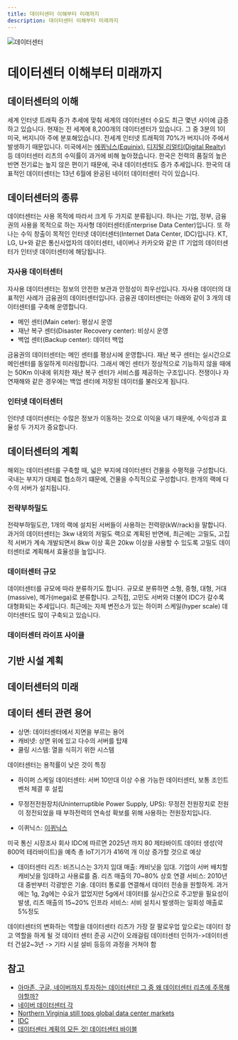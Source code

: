 ```yaml
---
title: 데이터센터 이해부터 미래까지
description: 데이터센터 이해부터 미래까지
---
```

![데이터센터](/images/datacenter_01.png)
# 데이터센터 이해부터 미래까지
## 데이터센터의 이해
세계 인터넷 트래픽 증가 추세에 맞춰 세계의 데이터센터 수요도 최근 몇년 사이에 급증하고 있습니다. 현재는 전 세계에 8,200개의 데이터센터가 있습니다. 그 중 3분의 1이 미국, 버지니아 주에 분포해있습니다. 전세계 인터넷 트래픽의 70%가 버지니아 주에서 발생하기 때문입니다. 
미국에서는 [에퀴닉스(Equinix)](https://www.equinix.kr/), [디지털 리얼티(Digital Realty)](https://www.digitalrealty.com/) 등 데이터센터 리츠의 수익률이 과거에 비해 높아졌습니다. 
한국은 전력의 품질의 높은 반면 전기료는 높지 않은 편이기 때문에, 국내 데이터센터도 증가 추세입니다. 한국의 대표적인 데이터센터는 13년 6월에 완공된 네이터 데이터센터 각이 있습니다.

## 데이터센터의 종류
데이터센터는 사용 목적에 따라서 크게 두 가지로 분류됩니다. 하나는 기업, 정부, 금융권의 사용을 목적으로 하는 자사형 데이터센터(Enterprise Data Center)입니다. 또 하나는 수익 창출이 목적인 인터넷 데이터센터(Internet Data Center, IDC)입니다. KT, LG, U+와 같은 통신사업자의 데이터센터, 네이버나 카카오와 같은 IT 기업의 데이터센터가 인터넷 데이터센터에 해당됩니다. 
### 자사용 데이터센터
자사용 데이터센터는 정보의 안전한 보관과 안정성이 최우선입니다. 자사용 데이터의 대표적인 사례가 금융권의 데이터센터입니다. 금융권 데이터센터는 아래와 같이 3 개의 데이터센터를 구축해 운영합니다.

* 메인 센터(Main ceter): 평상시 운영
* 재난 복구 센터(Disaster Recovery center): 비상시 운영
* 백업 센터(Backup center): 데이터 백업

금융권의 데이터센터는 메인 센터를 평상시에 운영합니다. 재난 복구 센터는 실시간으로 메인센터를 동일하게 미러링합니다. 그래서 메인 센터가 정상적으로 기능하지 않을 때에는 50Km 이내에 위치한 재난 복구 센터가 서비스를 제공하는 구조입니다. 전쟁이나 자연재해와 같은 경우에는 백업 센터에 저장된 데이터를 불러오게 됩니다.
### 인터넷 데이터센터
인터넷 데이터센터는 수많은 정보가 이동하는 것으로 이익을 내기 때문에, 수익성과 효율성 두 가지가 중요합니다. 

## 데이터센터의 계획
해외는 데이터센터를 구축할 때, 넓은 부지에 데이터센터 건물을 수평적을 구성합니다. 국내는 부지가 대체로 협소하기 떄문에, 건물을 수직적으로 구성합니다.
한개의 랙에 다수의 서버가 설치됩니다.

### 전략부하밀도
전략부하밀도란, 1개의 랙에 설치된 서버들이 사용하는 전력량(kW/rack)을 말합니다. 과거의 데이터센터는 3kw 내외의 저밀도 랙으로 계획된 반면에, 최근에는 고밀도, 고집적 서버가 계속 개발되면서 8kw 이상 혹은 20kw 이상을 사용할 수 있도록 고밀도 데이터센터로 계획해서 효율성을 높입니다.

### 데이터센터 규모
데이터센터를 규모에 따라 분류하기도 합니다. 규모로 분류하면 소형, 중형, 대형, 거대(massive), 메가(mega)로 분류합니다. 고직접, 고민도 서버와 더불어 IDC가 갈수록 대형화되는 추세입니다. 최근에는 자체 변전소가 있는 하이퍼 스케일(hyper scale) 데이터센터도 많이 구축되고 있습니다. 

### 데이터센터 라이프 사이클


## 기반 시설 계획

## 데이터센터의 미래

## 데이터 센터 관련 용어

* 상면: 데이터센터에서 지면을 부르는 용어
* 캐비넷: 상면 위에 있고 다수의 서버를 탑재
* 쿨링 시스템: 열을 식히기 위한 시스템

데이터센터는 용적률이 낮은 것이 특징


* 하이퍼 스케일 데이터센터: 서버 10만대 이상 수용 가능한 데이터센터, 보통 조인트 벤처 체결 후 설립

* 무정전전원장치(Uninterruptible Power Supply, UPS): 무정전 전원장치로 전원이 정전되었을 때 부하전력의 연속성 확보를 위해 사용하는 전원장치입니다.

* 이퀴닉스: [이퀴닉스](https://www.equinix.kr/)

미국 통신 시장조사 회사 IDC에 따르면 2025년 까지 80 제타바이트 데이터 생성(약 800억 테라바이트)을 예측
총 IoT기기가 416억 개 이상 증가할 것으로 예상

* 데이터센터 리츠:
비즈니스는 3가지
임대 매출: 캐비닛을 임대. 기업이 서버 배치할 캐비닛을 임대하고 사용료를 줌. 리츠 매출의 70~80%
상호 연결 서비스: 2010년대 중반부터 각광받은 기술. 데이터 통로를 연결해서 데이터 전송을 원할하게. 과거에는 1g, 2g에는 수요가 없었지만 5g에서 데이터를 실시간으로 주고받을 필요성이 발생, 리츠 매출의 15~20%
인프라 서비스: 서비 설치시 발생하는 일회성 매출로 5%정도

데이터센터의 변화하는 역할을 데이터센터 리츠가 가장 잘 팔로우업
앞으로는 데이터 창고 역할을 하게 될 것
데이터 센터 준공 시간이 오래걸림
데이터센터 인허가->데이터센터 건설2~3년 -> 기타 시설 설비 등등의 과정을 거쳐야 함

## 참고
* [아마존, 구글, 네이버까지 투자하는 데이터센터! 그 중 왜 데이터센터 리츠에 주목해야할까?](https://youtu.be/cp0sp-iE1mo)
* [네이버 데이터센터 각](https://datacenter.navercorp.com/)
* [Northern Virginia still tops global data center markets](https://wtop.com/business-finance/2022/01/n-virginia-still-tops-global-data-center-markets-and-whats-a-gigawatt/)
* [IDC](https://www.idc.com/kr)
* [데이터센터 계획의 모든 것! 데이터센터 바이블](https://www.youtube.com/watch?v=T-dhMIAyYPk)
